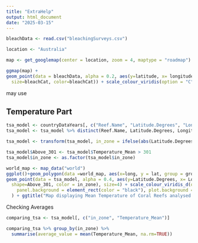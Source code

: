 ```yaml
---
title: "ExtraHelp"
output: html_document
date: "2025-03-15"
---
```



```r

bleachData <- read.csv("bleachingSurveys.csv")

location <- "Australia"

map <- get_googlemap(center = location, zoom = 4, maptype = "roadmap")
```

```r
ggmap(map) +
geom_point(data = bleachData, alpha = 0.2, aes(y=latitude, x= longitude, 
  size=bleachCat, color=bleachCat)) + scale_colour_viridis(option = "C") + theme_minimal() + ggtitle("Bleaching severities across the East Coast of Australia")
```

may use 

## Temperature Part
```r
tsa_model <- countryDataYears[, c("Reef.Name", "Latitude.Degrees", "Longitude.Degrees", "Temperature_Mean")]
tsa_model <- tsa_model %>% distinct(Reef.Name, Latitude.Degrees, Longitude.Degrees, Temperature_Mean)

tsa_model <- transform(tsa_model, in_zone = ifelse(abs(Latitude.Degrees)<20 & abs(Latitude.Degrees)>15, "Inbetween", ifelse(abs(Latitude.Degrees)<15, "Inside Midlatitude Zone", "Outside Midlatitude Zone")))

```

```r
tsa_model$Above_301 <- tsa_model$Temperature_Mean > 301
tsa_model$in_zone <- as.factor(tsa_model$in_zone)

world_map <- map_data("world")
ggplot()+geom_polygon(data =world_map, aes(x=long, y = lat, group = group), alpha=0.3)+
geom_point(data = tsa_model, alpha = 0.4, aes(y=Latitude.Degrees, x= Longitude.Degrees,
  shape=Above_301, color = in_zone), size=4) + scale_colour_viridis_d(option = "D") + theme_minimal() +  theme(
    panel.background = element_rect(color = "black"), plot.background = element_rect(fill = "lightblue4", color = NA)
  ) + ggtitle("Map displaying Mean Temperature of Coral Reefs analysed from study") + labs(color = "In Midlatititude Zone", shape = "Reef Above Mean") + xlab("Longitude") + ylab("Latitude")
```
Checking Averages

```r
comparing_tsa <- tsa_model[, c("in_zone", "Temperature_Mean")]

comparing_tsa %>% group_by(in_zone) %>%
  summarise(average_value = mean(Temperature_Mean, na.rm=TRUE))
```
